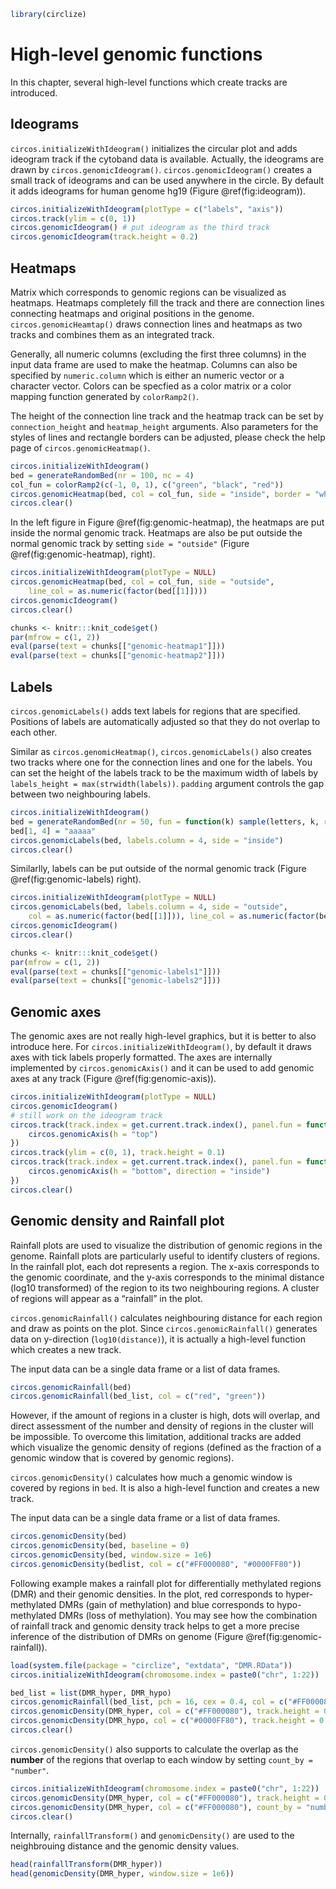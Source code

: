 
```r
library(circlize)
```

# High-level genomic functions

In this chapter, several high-level functions which create tracks are introduced.

## Ideograms

`circos.initializeWithIdeogram()` initializes the circular plot and adds ideogram track
if the cytoband data is available. Actually, the ideograms are drawn by `circos.genomicIdeogram()`.
`circos.genomicIdeogram()` creates a small track of ideograms and can be used anywhere
in the circle. By default it adds ideograms for human genome hg19 (Figure \@ref(fig:ideogram)).

```r
circos.initializeWithIdeogram(plotType = c("labels", "axis"))
circos.track(ylim = c(0, 1))
circos.genomicIdeogram() # put ideogram as the third track
circos.genomicIdeogram(track.height = 0.2)
```

## Heatmaps {#genomic-heatmap}

Matrix which corresponds to genomic regions can be visualized as heatmaps. Heatmaps
completely fill the track and there are connection lines connecting heatmaps and original positions
in the genome. `circos.genomicHeamtap()` draws connection lines and heatmaps as two tracks
and combines them as an integrated track.

Generally, all numeric columns (excluding the first three columns) in the
input data frame are used to make the heatmap. Columns can also be specified
by `numeric.column` which is either an numeric vector or a character vector.
Colors can be specfied as a color matrix or a color mapping function generated
by `colorRamp2()`.

The height of the connection line track and the heatmap track can be set by `connection_height`
and `heatmap_height` arguments. Also parameters for the styles of lines and rectangle borders
can be adjusted, please check the help page of `circos.genomicHeatmap()`.

```r
circos.initializeWithIdeogram()
bed = generateRandomBed(nr = 100, nc = 4)
col_fun = colorRamp2(c(-1, 0, 1), c("green", "black", "red"))
circos.genomicHeatmap(bed, col = col_fun, side = "inside", border = "white")
circos.clear()
```

In the left figure in Figure \@ref(fig:genomic-heatmap), the heatmaps are put inside the 
normal genomic track. Heatmaps are also be put outside the normal genomic track by setting
`side = "outside"` (Figure \@ref(fig:genomic-heatmap), right).

```r
circos.initializeWithIdeogram(plotType = NULL)
circos.genomicHeatmap(bed, col = col_fun, side = "outside",
    line_col = as.numeric(factor(bed[[1]])))
circos.genomicIdeogram()
circos.clear()
```

```r
chunks <- knitr:::knit_code$get()
par(mfrow = c(1, 2))
eval(parse(text = chunks[["genomic-heatmap1"]]))
eval(parse(text = chunks[["genomic-heatmap2"]]))
```

## Labels

`circos.genomicLabels()` adds text labels for regions that are specified.
Positions of labels are automatically adjusted so that they do not
overlap to each other.

Similar as `circos.genomicHeatmap()`, `circos.genomicLabels()` also 
creates two tracks where one for the connection lines and one for the 
labels. You can set the height of the labels track to be the maximum
width of labels by `labels_height = max(strwidth(labels))`. `padding`
argument controls the gap between two neighbouring labels.

```r
circos.initializeWithIdeogram()
bed = generateRandomBed(nr = 50, fun = function(k) sample(letters, k, replace = TRUE))
bed[1, 4] = "aaaaa"
circos.genomicLabels(bed, labels.column = 4, side = "inside")
circos.clear()
```

Similarlly, labels can be put outside of the normal genomic track (Figure \@ref(fig:genomic-labels) right).

```r
circos.initializeWithIdeogram(plotType = NULL)
circos.genomicLabels(bed, labels.column = 4, side = "outside",
	col = as.numeric(factor(bed[[1]])), line_col = as.numeric(factor(bed[[1]])))
circos.genomicIdeogram()
circos.clear()
```

```r
chunks <- knitr:::knit_code$get()
par(mfrow = c(1, 2))
eval(parse(text = chunks[["genomic-labels1"]]))
eval(parse(text = chunks[["genomic-labels2"]]))
```

## Genomic axes

The genomic axes are not really high-level graphics, but it is better to also introduce
here. For `circos.initializeWithIdeogram()`, by default it draws axes with tick labels properly 
formatted. The axes are internally implemented by `circos.genomicAxis()` and it can be
used to add genomic axes at any track (Figure \@ref(fig:genomic-axis)).

```r
circos.initializeWithIdeogram(plotType = NULL)
circos.genomicIdeogram()
# still work on the ideogram track
circos.track(track.index = get.current.track.index(), panel.fun = function(x, y) {
	circos.genomicAxis(h = "top")
})
circos.track(ylim = c(0, 1), track.height = 0.1)
circos.track(track.index = get.current.track.index(), panel.fun = function(x, y) {
	circos.genomicAxis(h = "bottom", direction = "inside")
})
circos.clear()
```

## Genomic density and Rainfall plot

Rainfall plots are used to visualize the distribution of genomic regions in the genome.
Rainfall plots are particularly useful to identify clusters of regions. In the
rainfall plot, each dot represents a region. The x-axis corresponds to the
genomic coordinate, and the y-axis corresponds to the minimal distance (log10
transformed) of the region to its two neighbouring regions. A cluster of regions will
appear as a “rainfall” in the plot.

`circos.genomicRainfall()` calculates neighbouring distance for each region
and draw as points on the plot. Since `circos.genomicRainfall()` generates data on
y-direction (`log10(distance)`), it is actually a high-level function which
creates a new track.

The input data can be a single data frame or a list of data frames.

```r
circos.genomicRainfall(bed)
circos.genomicRainfall(bed_list, col = c("red", "green"))
```

However, if the amount of regions in a cluster is high, dots will overlap, and
direct assessment of the number and density of regions in the cluster will be
impossible. To overcome this limitation, additional tracks are added which
visualize the genomic density of regions (defined as the fraction of a genomic
window that is covered by genomic regions).

`circos.genomicDensity()` calculates how much a genomic window is covered by
regions in `bed`. It is also a high-level function and creates a new track.

The input data can be a single data frame or a list of data frames.

```r
circos.genomicDensity(bed)
circos.genomicDensity(bed, baseline = 0)
circos.genomicDensity(bed, window.size = 1e6)
circos.genomicDensity(bedlist, col = c("#FF000080", "#0000FF80"))
```

Following example makes a rainfall plot for differentially methylated regions
(DMR) and their genomic densities. In the plot, red corresponds to hyper-methylated 
DMRs (gain of methylation) and blue corresponds to hypo-methylated
DMRs (loss of methylation). You may see how the combination of rainfall track
and genomic density track helps to get a more precise inference of the
distribution of DMRs on genome (Figure \@ref(fig:genomic-rainfall)).

```r
load(system.file(package = "circlize", "extdata", "DMR.RData"))
circos.initializeWithIdeogram(chromosome.index = paste0("chr", 1:22))

bed_list = list(DMR_hyper, DMR_hypo)
circos.genomicRainfall(bed_list, pch = 16, cex = 0.4, col = c("#FF000080", "#0000FF80"))
circos.genomicDensity(DMR_hyper, col = c("#FF000080"), track.height = 0.1)
circos.genomicDensity(DMR_hypo, col = c("#0000FF80"), track.height = 0.1)
circos.clear()
```


`circos.genomicDensity()` also supports to calculate the overlap as the **number** of the regions
that overlap to each window by setting `count_by = "number"`.

```r
circos.initializeWithIdeogram(chromosome.index = paste0("chr", 1:22))
circos.genomicDensity(DMR_hyper, col = c("#FF000080"), track.height = 0.1)
circos.genomicDensity(DMR_hyper, col = c("#FF000080"), count_by = "number", track.height = 0.1)
circos.clear()
```

Internally, `rainfallTransform()` and `genomicDensity()` are used to the neighbrouing distance
and the genomic density values.

```r
head(rainfallTransform(DMR_hyper))
head(genomicDensity(DMR_hyper, window.size = 1e6))
```
